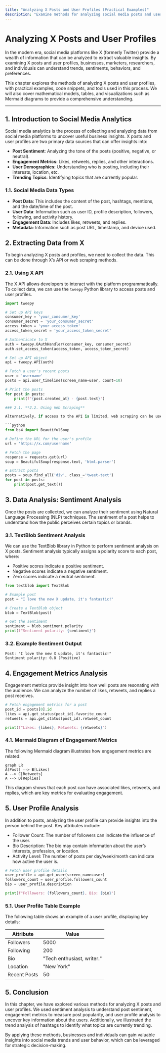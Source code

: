 ```yaml
---
title: "Analyzing X Posts and User Profiles (Practical Examples)"
description: "Examine methods for analyzing social media posts and user profiles to extract valuable insights, supported by practical examples."
---
```


# Analyzing X Posts and User Profiles

In the modern era, social media platforms like X (formerly Twitter) provide a wealth of information that can be analyzed to extract valuable insights. By examining X posts and user profiles, businesses, marketers, researchers, and individuals can understand trends, sentiments, behaviors, and preferences.

This chapter explores the methods of analyzing X posts and user profiles, with practical examples, code snippets, and tools used in this process. We will also cover mathematical models, tables, and visualizations such as Mermaid diagrams to provide a comprehensive understanding.

---

## 1. **Introduction to Social Media Analytics**

Social media analytics is the process of collecting and analyzing data from social media platforms to uncover useful business insights. X posts and user profiles are two primary data sources that can offer insights into:

- **Post Sentiment**: Analyzing the tone of the posts (positive, negative, or neutral).
- **Engagement Metrics**: Likes, retweets, replies, and other interactions.
- **User Demographics**: Understanding who is posting, including their interests, location, etc.
- **Trending Topics**: Identifying topics that are currently popular.
  
### 1.1. **Social Media Data Types**

- **Post Data**: This includes the content of the post, hashtags, mentions, and the date/time of the post.
- **User Data**: Information such as user ID, profile description, followers, following, and activity history.
- **Engagement Data**: Includes likes, retweets, and replies.
- **Metadata**: Information such as post URL, timestamp, and device used.

## 2. **Extracting Data from X**

To begin analyzing X posts and profiles, we need to collect the data. This can be done through X’s API or web scraping methods.

### 2.1. **Using X API**

The X API allows developers to interact with the platform programmatically. To collect data, we can use the `tweepy` Python library to access posts and user profiles.

```python
import tweepy

# Set up API keys
consumer_key = 'your_consumer_key'
consumer_secret = 'your_consumer_secret'
access_token = 'your_access_token'
access_token_secret = 'your_access_token_secret'

# Authenticate to X
auth = tweepy.OAuthHandler(consumer_key, consumer_secret)
auth.set_access_token(access_token, access_token_secret)

# Set up API object
api = tweepy.API(auth)

# Fetch a user's recent posts
user = 'username'
posts = api.user_timeline(screen_name=user, count=10)

# Print the posts
for post in posts:
    print(f"{post.created_at} - {post.text}")

### 2.1. **2.2. Using Web Scraping**

Alternatively, if access to the API is limited, web scraping can be used to extract public data.

```python
from bs4 import BeautifulSoup

# Define the URL for the user's profile
url = 'https://x.com/username'

# Fetch the page
response = requests.get(url)
soup = BeautifulSoup(response.text, 'html.parser')

# Extract posts
posts = soup.find_all('div', class_='tweet-text')
for post in posts:
    print(post.get_text())
```


## 3. **Data Analysis: Sentiment Analysis**

Once the posts are collected, we can analyze their sentiment using Natural Language Processing (NLP) techniques. The sentiment of a post helps to understand how the public perceives certain topics or brands.

### 3.1. **TextBlob Sentiment Analysis**

We can use the TextBlob library in Python to perform sentiment analysis on X posts. Sentiment analysis typically assigns a polarity score to each post, where:

- Positive scores indicate a positive sentiment.
- Negative scores indicate a negative sentiment.
- Zero scores indicate a neutral sentiment.

```python
from textblob import TextBlob

# Example post
post = "I love the new X update, it's fantastic!"

# Create a TextBlob object
blob = TextBlob(post)

# Get the sentiment
sentiment = blob.sentiment.polarity
print(f"Sentiment polarity: {sentiment}")
```

### 3.2. **Example Sentiment Output**
```text
Post: "I love the new X update, it's fantastic!"
Sentiment polarity: 0.8 (Positive)
```

## 4. **Engagement Metrics Analysis**

Engagement metrics provide insight into how well posts are resonating with the audience. We can analyze the number of likes, retweets, and replies a post receives.
```python
# Fetch engagement metrics for a post
post_id = posts[0].id
likes = api.get_status(post_id).favorite_count
retweets = api.get_status(post_id).retweet_count

print(f"Likes: {likes}, Retweets: {retweets}")
```

### 4.1. **Mermaid Diagram of Engagement Metrics**
The following Mermaid diagram illustrates how engagement metrics are related:
```mermaid
graph LR
A[Post] --> B[Likes]
A --> C[Retweets]
A --> D[Replies]
```
This diagram shows that each post can have associated likes, retweets, and replies, which are key metrics for evaluating engagement.

## 5. **User Profile Analysis**

In addition to posts, analyzing the user profile can provide insights into the person behind the post. Key attributes include:

- Follower Count: The number of followers can indicate the influence of the user.
- Bio Description: The bio may contain information about the user’s interests, profession, or location.
- Activity Level: The number of posts per day/week/month can indicate how active the user is.

```python
# Fetch user profile details
user_profile = api.get_user(screen_name=user)
followers_count = user_profile.followers_count
bio = user_profile.description

print(f"Followers: {followers_count}, Bio: {bio}")

```

### 5.1. **User Profile Table Example**

The following table shows an example of a user profile, displaying key details:

| Attribute        | Value                      |
|------------------|----------------------------|
| Followers        | 5000                       |
| Following        | 200                        |
| Bio              | "Tech enthusiast, writer."  |
| Location         | "New York"                 |
| Recent Posts     | 50                         |

## 5. **Conclusion**

In this chapter, we have explored various methods for analyzing X posts and user profiles. We used sentiment analysis to understand post sentiment, engagement metrics to measure post popularity, and user profile analysis to uncover key information about the users. Additionally, we illustrated the trend analysis of hashtags to identify what topics are currently trending.

By applying these methods, businesses and individuals can gain valuable insights into social media trends and user behavior, which can be leveraged for strategic decision-making.